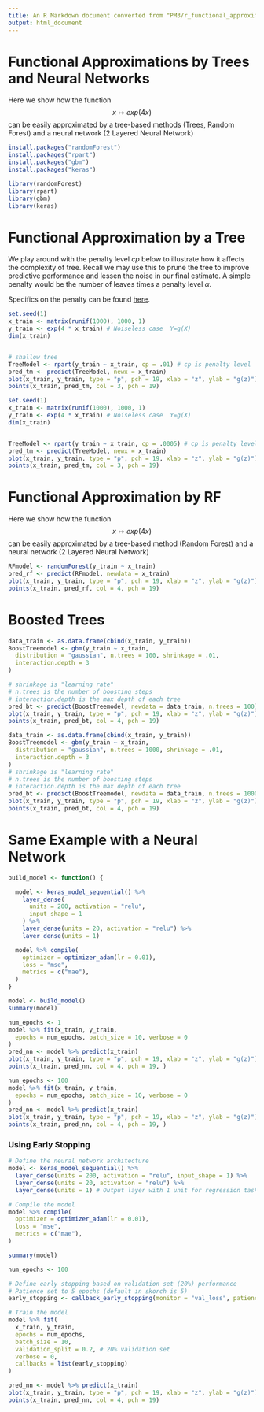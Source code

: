 ```yaml
---
title: An R Markdown document converted from "PM3/r_functional_approximation_by_nn_and_rf.irnb"
output: html_document
---
```


# Functional Approximations by Trees and Neural Networks

Here we show how the function
$$
x \mapsto exp(4 x)
$$
can be easily approximated by a tree-based methods (Trees, Random Forest) and a neural network (2 Layered Neural Network)

```r
install.packages("randomForest")
install.packages("rpart")
install.packages("gbm")
install.packages("keras")
```

```r
library(randomForest)
library(rpart)
library(gbm)
library(keras)
```

# Functional Approximation by a Tree

We play around with the penalty level $cp$ below to illustrate how it affects the complexity of tree. Recall we may use this to prune the tree to improve predictive performance and lessen the noise in our final estimate. A simple penalty would be the number of leaves times a penalty level $\alpha$.

Specifics on the penalty can be found [here](https://cran.r-project.org/web/packages/rpart/rpart.pdf).

```r
set.seed(1)
x_train <- matrix(runif(1000), 1000, 1)
y_train <- exp(4 * x_train) # Noiseless case  Y=g(X)
dim(x_train)


# shallow tree
TreeModel <- rpart(y_train ~ x_train, cp = .01) # cp is penalty level
pred_tm <- predict(TreeModel, newx = x_train)
plot(x_train, y_train, type = "p", pch = 19, xlab = "z", ylab = "g(z)")
points(x_train, pred_tm, col = 3, pch = 19)
```

```r
set.seed(1)
x_train <- matrix(runif(1000), 1000, 1)
y_train <- exp(4 * x_train) # Noiseless case  Y=g(X)
dim(x_train)


TreeModel <- rpart(y_train ~ x_train, cp = .0005) # cp is penalty level
pred_tm <- predict(TreeModel, newx = x_train)
plot(x_train, y_train, type = "p", pch = 19, xlab = "z", ylab = "g(z)")
points(x_train, pred_tm, col = 3, pch = 19)
```

# Functional Approximation by RF

Here we show how the function
$$
x \mapsto exp(4 x)
$$
can be easily approximated by a tree-based method (Random Forest) and a neural network (2 Layered Neural Network)

```r
RFmodel <- randomForest(y_train ~ x_train)
pred_rf <- predict(RFmodel, newdata = x_train)
plot(x_train, y_train, type = "p", pch = 19, xlab = "z", ylab = "g(z)")
points(x_train, pred_rf, col = 4, pch = 19)
```

# Boosted Trees

```r
data_train <- as.data.frame(cbind(x_train, y_train))
BoostTreemodel <- gbm(y_train ~ x_train,
  distribution = "gaussian", n.trees = 100, shrinkage = .01,
  interaction.depth = 3
)

# shrinkage is "learning rate"
# n.trees is the number of boosting steps
# interaction.depth is the max depth of each tree
pred_bt <- predict(BoostTreemodel, newdata = data_train, n.trees = 100)
plot(x_train, y_train, type = "p", pch = 19, xlab = "z", ylab = "g(z)")
points(x_train, pred_bt, col = 4, pch = 19)
```

```r
data_train <- as.data.frame(cbind(x_train, y_train))
BoostTreemodel <- gbm(y_train ~ x_train,
  distribution = "gaussian", n.trees = 1000, shrinkage = .01,
  interaction.depth = 3
)
# shrinkage is "learning rate"
# n.trees is the number of boosting steps
# interaction.depth is the max depth of each tree
pred_bt <- predict(BoostTreemodel, newdata = data_train, n.trees = 1000)
plot(x_train, y_train, type = "p", pch = 19, xlab = "z", ylab = "g(z)")
points(x_train, pred_bt, col = 4, pch = 19)
```

# Same Example with a Neural Network

```r
build_model <- function() {

  model <- keras_model_sequential() %>%
    layer_dense(
      units = 200, activation = "relu",
      input_shape = 1
    ) %>%
    layer_dense(units = 20, activation = "relu") %>%
    layer_dense(units = 1)

  model %>% compile(
    optimizer = optimizer_adam(lr = 0.01),
    loss = "mse",
    metrics = c("mae"),
  )
}
```

```r
model <- build_model()
summary(model)
```

```r
num_epochs <- 1
model %>% fit(x_train, y_train,
  epochs = num_epochs, batch_size = 10, verbose = 0
)
pred_nn <- model %>% predict(x_train)
plot(x_train, y_train, type = "p", pch = 19, xlab = "z", ylab = "g(z)")
points(x_train, pred_nn, col = 4, pch = 19, )
```

```r
num_epochs <- 100
model %>% fit(x_train, y_train,
  epochs = num_epochs, batch_size = 10, verbose = 0
)
pred_nn <- model %>% predict(x_train)
plot(x_train, y_train, type = "p", pch = 19, xlab = "z", ylab = "g(z)")
points(x_train, pred_nn, col = 4, pch = 19, )
```

### Using Early Stopping

```r
# Define the neural network architecture
model <- keras_model_sequential() %>%
  layer_dense(units = 200, activation = "relu", input_shape = 1) %>%
  layer_dense(units = 20, activation = "relu") %>%
  layer_dense(units = 1) # Output layer with 1 unit for regression task

# Compile the model
model %>% compile(
  optimizer = optimizer_adam(lr = 0.01),
  loss = "mse",
  metrics = c("mae"),
)

summary(model)
```

```r
num_epochs <- 100

# Define early stopping based on validation set (20%) performance
# Patience set to 5 epochs (default in skorch is 5)
early_stopping <- callback_early_stopping(monitor = "val_loss", patience = 5)

# Train the model
model %>% fit(
  x_train, y_train,
  epochs = num_epochs,
  batch_size = 10,
  validation_split = 0.2, # 20% validation set
  verbose = 0,
  callbacks = list(early_stopping)
)

pred_nn <- model %>% predict(x_train)
plot(x_train, y_train, type = "p", pch = 19, xlab = "z", ylab = "g(z)")
points(x_train, pred_nn, col = 4, pch = 19)
```

